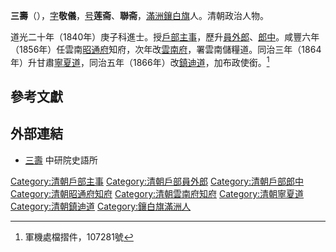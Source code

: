 '''三壽'''（{{bd|1814年||？||}}），[[字|字]]'''敬儀'''，[[号|号]]'''莲斋'''、'''聯斋'''，[[滿洲|滿洲]][[鑲白旗|鑲白旗]]人。清朝政治人物。

道光二十年（1840年）庚子科進士。授[[戶部|戶部]][[主事|主事]]，歷升[[員外郎|員外郎]]、[[郎中_(官職)|郎中]]。咸豐六年（1856年）任雲南[[昭通府|昭通府]]知府，次年改[[雲南府|雲南府]]，署雲南儲糧道。同治三年（1864年）升甘肅[[寧夏道|寧夏道]]，同治五年（1866年）改[[鎮迪道|鎮迪道]]，加布政使銜。<ref>軍機處檔摺件，107281號</ref>

==參考文獻==
{{reflist}}

==外部連結==
*[http://archive.ihp.sinica.edu.tw/ttscgi/ttsquery?0:0:mctauac:NO%3DNO2438 三壽]{{Wayback|url=http://archive.ihp.sinica.edu.tw/ttscgi/ttsquery?0:0:mctauac:NO%3DNO2438 |date=20170407054951 }} 中研院史語所

{{道光二十年庚子科殿試金榜}}
{{DEFAULTSORT:San三}}

[[Category:清朝戶部主事|Category:清朝戶部主事]]
[[Category:清朝戶部員外郎|Category:清朝戶部員外郎]]
[[Category:清朝戶部郎中|Category:清朝戶部郎中]]
[[Category:清朝昭通府知府|Category:清朝昭通府知府]]
[[Category:清朝雲南府知府|Category:清朝雲南府知府]]
[[Category:清朝寧夏道|Category:清朝寧夏道]]
[[Category:清朝鎮迪道|Category:清朝鎮迪道]]
[[Category:鑲白旗滿洲人|Category:鑲白旗滿洲人]]